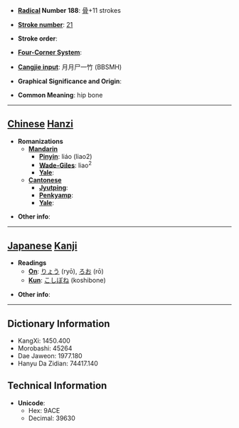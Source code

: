 * '''[[Wiktionary:Chinese radical index| Radical]] Number 188''': [[Wiktionary:Chinese radical index 骨|骨]]+11 strokes

* '''[[Wiktionary:Chinese total strokes index|Stroke number]]''': [[Wiktionary:Chinese total strokes index 21|21]]

* '''Stroke order''': 

* '''[[Wiktionary:Chinese four corner index|Four-Corner System]]''': 

* '''[[Wiktionary:Chinese Cangjie index|Cangjie input]]''': 月月尸一竹 (BBSMH)

* '''Graphical Significance and Origin''': 

* '''Common Meaning''': hip bone

----

== [[Chinese]] [[Hanzi]] ==

* '''Romanizations'''
** '''[[Mandarin]]'''
*** '''[[Pinyin]]''': liáo (liao2)
*** '''[[Wade-Giles]]''': liao<sup>2</sup>
*** '''[[Yale]]''': 
** '''[[Cantonese]]'''
*** '''[[Jyutping]]''':
*** '''[[Penkyamp]]''': 
*** '''[[Yale]]''': 

* '''Other info''': 

----

== [[Japanese]] [[Kanji]] ==

* '''Readings'''
** '''[[On]]''': [[りょう]] (ryō), [[ろお]] (rō)
** '''[[Kun]]''': [[こしぼね]] (koshibone)

* '''Other info''':  

----

== Dictionary Information ==

* KangXi: 1450.400
* Morobashi: 45264
* Dae Jaweon: 1977.180
* Hanyu Da Zidian: 74417.140

== Technical Information ==

* '''Unicode''':
** Hex: 9ACE
** Decimal: 39630